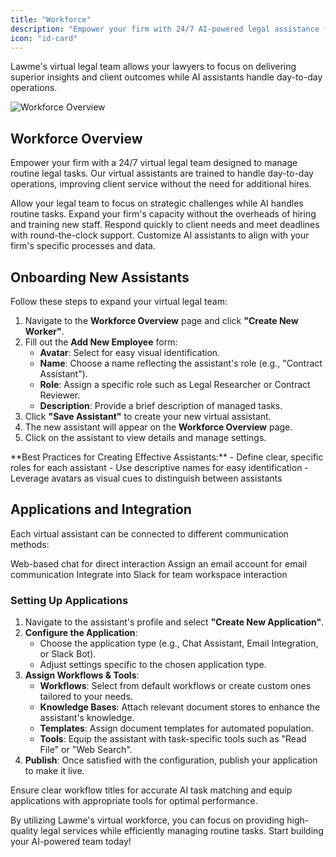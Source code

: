 ```yaml
---
title: "Workforce"
description: "Empower your firm with 24/7 AI-powered legal assistance for routine tasks"
icon: "id-card"
---
```


<Note>
  Lawme's virtual legal team allows your lawyers to focus on delivering superior insights and client outcomes while AI assistants handle day-to-day operations.
</Note>

![Workforce Overview](../snippets/workforce_overview.gif)

## Workforce Overview

Empower your firm with a 24/7 virtual legal team designed to manage routine legal tasks. Our virtual assistants are trained to handle day-to-day operations, improving client service without the need for additional hires.

<CardGroup cols={2}>
  <Card title="Free Up Your Lawyers" icon="user-tie">
    Allow your legal team to focus on strategic challenges while AI handles routine tasks.
  </Card>
  <Card title="Cost-Effective Scaling" icon="chart-line">
    Expand your firm's capacity without the overheads of hiring and training new staff.
  </Card>
  <Card title="24/7 Availability" icon="clock">
    Respond quickly to client needs and meet deadlines with round-the-clock support.
  </Card>
  <Card title="Tailored Assistance" icon="sliders">
    Customize AI assistants to align with your firm's specific processes and data.
  </Card>
</CardGroup>

## Onboarding New Assistants

Follow these steps to expand your virtual legal team:

1. Navigate to the **Workforce Overview** page and click **"Create New Worker"**.
2. Fill out the **Add New Employee** form:
   - **Avatar**: Select for easy visual identification.
   - **Name**: Choose a name reflecting the assistant's role (e.g., "Contract Assistant").
   - **Role**: Assign a specific role such as Legal Researcher or Contract Reviewer.
   - **Description**: Provide a brief description of managed tasks.
3. Click **"Save Assistant"** to create your new virtual assistant.
4. The new assistant will appear on the **Workforce Overview** page.
5. Click on the assistant to view details and manage settings.

<Tip>
  **Best Practices for Creating Effective Assistants:**
  - Define clear, specific roles for each assistant
  - Use descriptive names for easy identification
  - Leverage avatars as visual cues to distinguish between assistants
</Tip>

## Applications and Integration

Each virtual assistant can be connected to different communication methods:

<CardGroup cols={2}>
  <Card title="Chat Assistant" icon="comments">
    Web-based chat for direct interaction
  </Card>
  <Card title="Email Integration" icon="envelope">
    Assign an email account for email communication
  </Card>
  <Card title="Slack Bot" icon="slack">
    Integrate into Slack for team workspace interaction
  </Card>
</CardGroup>

### Setting Up Applications
1. Navigate to the assistant's profile and select **"Create New Application"**.
2. **Configure the Application**:
   - Choose the application type (e.g., Chat Assistant, Email Integration, or Slack Bot).
   - Adjust settings specific to the chosen application type.
3. **Assign Workflows & Tools**: 
   - **Workflows**: Select from default workflows or create custom ones tailored to your needs.
   - **Knowledge Bases**: Attach relevant document stores to enhance the assistant's knowledge.
   - **Templates**: Assign document templates for automated population.
   - **Tools**: Equip the assistant with task-specific tools such as "Read File" or "Web Search".
4. **Publish**: Once satisfied with the configuration, publish your application to make it live.

<Warning>
  Ensure clear workflow titles for accurate AI task matching and equip applications with appropriate tools for optimal performance.
</Warning>

By utilizing Lawme's virtual workforce, you can focus on providing high-quality legal services while efficiently managing routine tasks. Start building your AI-powered team today!